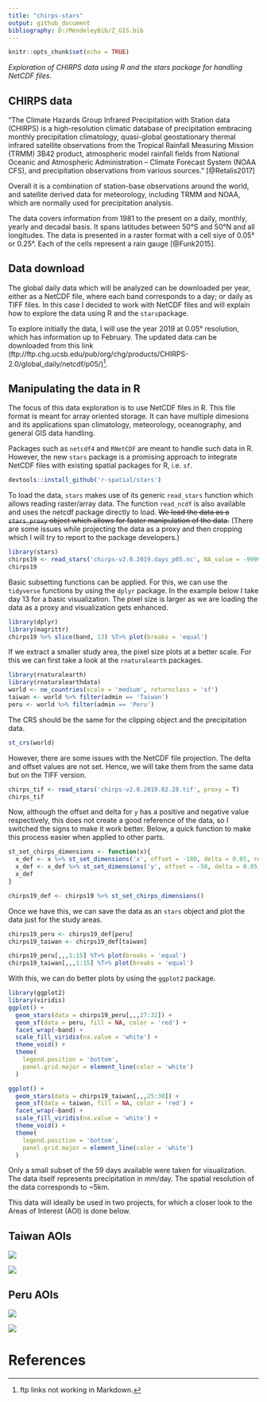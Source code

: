 ```yaml
---
title: "chirps-stars"
output: github_document
bibliography: D:/MendeleyBib/Z_GIS.bib
---
```


```r
knitr::opts_chunk$set(echo = TRUE)
```

*Exploration of CHIRPS data using R and the stars package for handling NetCDF files.*

## CHIRPS data

"The Climate Hazards Group Infrared Precipitation with Station data (CHIRPS) is a high-resolution climatic database of precipitation embracing monthly precipitation climatology, quasi-global geostationary thermal infrared satellite observations from the Tropical Rainfall Measuring Mission (TRMM) 3B42 product, atmospheric model rainfall fields from National Oceanic and Atmospheric Administration – Climate Forecast System (NOAA CFS), and precipitation observations from various sources." [@Retalis2017]

Overall it is a combination of station-base observations around the world, and satellite derived data for meteorology, including TRMM and NOAA, which are normally used for precipitation analysis. 

The data covers information from 1981 to the present on a daily, monthly, yearly and decadal basis. It spans latitudes between 50°S and 50°N and all longitudes. The data is presented in a raster format with a cell siye of 0.05° or 0.25°. Each of the cells represent a rain gauge [@Funk2015]. 

## Data download

The global daily data which will be analyzed can be downloaded per year, either as a NetCDF file, where each band corresponds to a day; or daily as TIFF files. In this case I decided to work with NetCDF files and will explain how to explore the data using R and the `stars`package. 

To explore initially the data, I will use the year 2019 at 0.05° resolution, which has information up to February. The updated data can be downloaded from this link (ftp://ftp.chg.ucsb.edu/pub/org/chg/products/CHIRPS-2.0/global_daily/netcdf/p05/)[^1]. 

[^1]: ftp links not working in Markdown.

## Manipulating the data in R

The focus of this data exploration is to use NetCDF files in R. This file format is meant for array oriented storage. It can have multiple dimesions and its applications span climatology, meteorology, oceanography, and general GIS data handling. 

Packages such as `netcdf4` and `RNetCDF` are meant to handle such data in R. However, the new `stars` package is a promising approach to integrate NetCDF files with existing spatial packages for R, i.e. `sf`. 

```r
devtools::install_github('r-spatial/stars')
```

To load the data, `stars` makes use of its generic `read_stars` function which allows reading raster/array data. The function `read_ncdf` is also available and uses the netcdf package directly to load. ~~We load the data as a `stars_proxy` object which allows for faster manipulation of the data.~~ (There are some issues while projecting the data as a proxy and then cropping which I will try to report to the package developers.)

```r
library(stars)
chirps19 <- read_stars('chirps-v2.0.2019.days_p05.nc', NA_value = -9999)
chirps19
```

Basic subsetting functions can be applied. For this, we can use the `tidyverse` functions by using the `dplyr` package. In the example below I take day 13 for a basic visualization. The pixel size is larger as we are loading the data as a proxy and visualization gets enhanced.

```r
library(dplyr)
library(magrittr)
chirps19 %>% slice(band, 13) %T>% plot(breaks = 'equal')
```

If we extract a smaller study area, the pixel size plots at a better scale. For this we can first take a look at the `rnaturalearth` packages.

```r
library(rnaturalearth)
library(rnaturalearthdata)
world <- ne_countries(scale = 'medium', returnclass = 'sf')
taiwan <- world %>% filter(admin == 'Taiwan')
peru <- world %>% filter(admin == 'Peru')
```

The CRS should be the same for the clipping object and the precipitation data. 

```r
st_crs(world)
```

However, there are some issues with the NetCDF file projection. The delta and offset values are not set. Hence, we will take them from the same data but on the TIFF version.

```r
chirps_tif <- read_stars('chirps-v2.0.2019.02.28.tif', proxy = T)
chirps_tif
```

Now, although the offset and delta for `y` has a positive and negative value respectively, this does not create a good reference of the data, so I switched the signs to make it work better. Below, a quick function to make this process easier when applied to other parts.

```r
st_set_chirps_dimensions <- function(x){
  x_def <- x %>% st_set_dimensions('x', offset = -180, delta = 0.05, refsys = "+proj=longlat +datum=WGS84 +no_defs")
  x_def <- x_def %>% st_set_dimensions('y', offset = -50, delta = 0.05, refsys = "+proj=longlat +datum=WGS84 +no_defs")
  x_def
}
```

```r
chirps19_def <- chirps19 %>% st_set_chirps_dimensions()
```

Once we have this, we can save the data as an `stars` object and plot the data just for the study areas.

```r
chirps19_peru <- chirps19_def[peru] 
chirps19_taiwan <- chirps19_def[taiwan] 

chirps19_peru[,,,1:15] %T>% plot(breaks = 'equal') 
chirps19_taiwan[,,,1:15] %T>% plot(breaks = 'equal') 
```

With this, we can do better plots by using the `ggplot2` package. 

```r
library(ggplot2)
library(viridis)
ggplot() +
  geom_stars(data = chirps19_peru[,,,27:32]) +
  geom_sf(data = peru, fill = NA, color = 'red') +
  facet_wrap(~band) +
  scale_fill_viridis(na.value = 'white') +
  theme_void() +
  theme(
    legend.position = 'bottom',
    panel.grid.major = element_line(color = 'white')
  )

ggplot() +
  geom_stars(data = chirps19_taiwan[,,,25:30]) +
  geom_sf(data = taiwan, fill = NA, color = 'red') +
  facet_wrap(~band) +
  scale_fill_viridis(na.value = 'white') +
  theme_void() +
  theme(
    legend.position = 'bottom',
    panel.grid.major = element_line(color = 'white')
  )
```

Only a small subset of the 59 days available were taken for visualization. The data itself represents precipitation in mm/day. The spatial resolution of the data corresponds to ~5km. 

This data will ideally be used in two projects, for which a closer look to the Areas of Interest (AOI) is done below.

## Taiwan AOIs

![](README_files/figure-markdown_github/Taiwan_AOI.PNG)

![](README_files/figure-markdown_github/Taiwan_AOI_zoom.PNG)

## Peru AOIs

![](README_files/figure-markdown_github/Peru_AOI.PNG)

![](README_files/figure-markdown_github/Peru_AOI_zoom.PNG)

# References